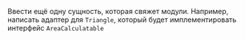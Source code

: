 Ввести ещё одну сущность, которая свяжет модули. Например, написать адаптер для `Triangle`, который будет имплементировать интерфейс `AreaCalculatable`
